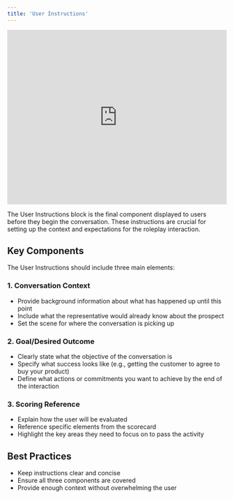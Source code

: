 ```yaml
---
title: 'User Instructions'
---
```


<iframe
  width="100%"
  height="400"
  src="https://www.loom.com/embed/f28ee6fcfd9346b39cf982146d563037?sid=ab9369ce-e828-4dba-9756-36a4283e1eb8"
  frameborder="0"
  webkitallowfullscreen
  mozallowfullscreen
  allowfullscreen
></iframe>

The User Instructions block is the final component displayed to users before they begin the conversation. These instructions are crucial for setting up the context and expectations for the roleplay interaction.

## Key Components

The User Instructions should include three main elements:

### 1. Conversation Context

- Provide background information about what has happened up until this point
- Include what the representative would already know about the prospect
- Set the scene for where the conversation is picking up

### 2. Goal/Desired Outcome

- Clearly state what the objective of the conversation is
- Specify what success looks like (e.g., getting the customer to agree to buy your product)
- Define what actions or commitments you want to achieve by the end of the interaction

### 3. Scoring Reference

- Explain how the user will be evaluated
- Reference specific elements from the scorecard
- Highlight the key areas they need to focus on to pass the activity

## Best Practices

- Keep instructions clear and concise
- Ensure all three components are covered
- Provide enough context without overwhelming the user
